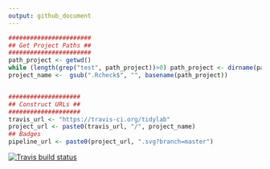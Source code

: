 ```yaml
---
output: github_document
---
```


```r
#######################
## Get Project Paths ##
#######################
path_project <- getwd()
while (length(grep("test", path_project))>0) path_project <- dirname(path_project)
project_name <-  gsub(".Rcheck$", "", basename(path_project))


####################
## Construct URLs ##
####################
travis_url <- "https://travis-ci.org/tidylab"
project_url <- paste0(travis_url, "/", project_name)
## Badges
pipeline_url <- paste0(project_url, ".svg?branch=master")
```


[![Travis build status](`r pipeline_url`)](`r project_url`)
